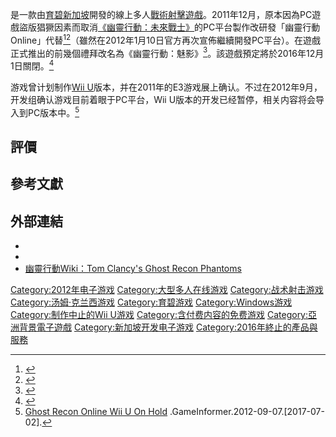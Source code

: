 {{noteTA
|G1=Games
}}
{{Infobox VG
| title = 幽靈行動：魅影
| image = Ghost-recon-phantom-featured.jpg
| caption =
| english = Tom Clancy's Ghost Recon Phantoms
| genre = [[第三人稱射擊遊戲|第三人稱]][[戰術射擊遊戲|戰術射擊遊戲]]
| platforms = {{spml| [[Microsoft_Windows|Microsoft Windows]] | [[Wii_U|Wii U]] }}
| developer = [[育碧软件|育碧新加坡]]
| publisher = [[育碧軟件|育碧軟件]]
| series = [[幽靈行動系列|幽靈行動系列]]
| engine = [[YETI引擎|YETI引擎]]
| modes = [[多人電子遊戲|多人電子遊戲]]
| released = '''Microsoft Windows'''<br />{{vgrelease|WW|2012年8月15日（[[軟件版本週期#Beta|Beta]]）|WW|2014年4月10日}}
| director =
| producer =
| designer =
| writer =
| programmer =
| composer =
| artist =
}}
{{Vgname|幽靈行動：魅影|en=Tom Clancy's Ghost Recon Phantoms|cn=幽靈行動：魅影|tw=火線獵殺：魅影|hk=cn}}是一款由[[育碧软件|育碧新加坡]]開發的線上多人[[戰術射擊遊戲|戰術射擊遊戲]]。2011年12月，原本因為PC遊戲盜版猖獗因素而取消[[幽靈行動：未來戰士|《幽靈行動：未來戰士》]]的PC平台製作改研發「幽靈行動Online」代替<ref>{{en}}{{cite web| url=http://www.joystiq.com/2011/11/25/ghost-recon-future-soldier-on-pc-replaced-by-ghost-recon-online/| title=Ghost Recon: Future Soldier on PC replaced by Ghost Recon Online| publisher=Joystiq| date=November 25, 2011| accessdate=December 13, 2011| archive-url=https://web.archive.org/web/20150201011750/http://www.joystiq.com/2011/11/25/ghost-recon-future-soldier-on-pc-replaced-by-ghost-recon-online/| archive-date=2015-02-01| dead-url=yes}}</ref><ref>{{en}}{{cite web| url=http://www.eurogamer.net/articles/2011-11-24-no-ghost-recon-future-soldier-on-pc| title=No Ghost Recon: Future Soldier on PC| publisher=Eurogamer| date=November 24, 2011| accessdate=January 7, 2012| archive-date=2015-07-21| archive-url=https://web.archive.org/web/20150721074351/http://www.eurogamer.net/articles/2011-11-24-no-ghost-recon-future-soldier-on-pc| dead-url=no}}</ref>（雖然在2012年1月10日官方再次宣佈繼續開發PC平台）。在遊戲正式推出的前幾個禮拜改名為《幽靈行動：魅影》<ref>{{zh-tw}}{{cite web |url=http://gnn.gamer.com.tw/2/94452.html |title=《火線獵殺 Online》更名《火線獵殺：魅影》 4 月 10 日歐美上市 |publisher=巴哈姆特電玩資訊站 |date=2014-03-18 |accessdate=2015-07-17 |archive-date=2015-07-22 |archive-url=https://web.archive.org/web/20150722004726/http://gnn.gamer.com.tw/2/94452.html |dead-url=no }}</ref>。該遊戲預定將於2016年12月1日關閉。<ref>{{zh-tw}}{{cite web |url=http://gnn.gamer.com.tw/8/136648.html |title=免費制線上遊戲《火線獵殺：魅影》《城堡搶翻天》今年內陸續關閉遊戲伺服器 |publisher=巴哈姆特電玩資訊站 |date=2016-08-29 |accessdate=2016-10-23 |archive-date=2016-10-24 |archive-url=https://web.archive.org/web/20161024022353/http://gnn.gamer.com.tw/8/136648.html |dead-url=no }}</ref>

游戏曾计划制作[[Wii_U|Wii U]]版本，并在2011年的E3游戏展上确认。不过在2012年9月，开发组确认游戏目前着眼于PC平台，Wii U版本的开发已经暂停，相关内容将会导入到PC版本中。<ref>[http://www.gameinformer.com/b/news/archive/2012/09/07/ghost-recon-online-wii-u-on-hold.aspx Ghost Recon Online Wii U On Hold] {{Wayback|url=http://www.gameinformer.com/b/news/archive/2012/09/07/ghost-recon-online-wii-u-on-hold.aspx |date=20170202090646 }}.GameInformer.2012-09-07.[2017-07-02].</ref>
== 評價 ==
{{Video game reviews
| width = 25em
| align = left
| IGN = 7.5/10<ref name="IGNPC">{{en}}{{cite web|url=http://www.ign.com/games/tom-clancys-ghost-recon-online/pc-109114|title=Ghost Recon Phantoms IGN PC Review|publisher=[[IGN|IGN]]|date=2012-08-29|accessdate=2015-07-13|archive-date=2015-07-22|archive-url=https://web.archive.org/web/20150722062857/http://www.ign.com/games/tom-clancys-ghost-recon-online/pc-109114|dead-url=no}}</ref>
| MC = 70/100<ref name="MCPC">{{en}}{{cite web|url=http://www.metacritic.com/game/pc/tom-clancys-ghost-recon-phantoms|title=Ghost Recon Phantoms Metacritic PC Review|publisher=[[Metacritic|Metacritic]]|date=2012-08-15|accessdate=2015-07-13|archive-date=2015-08-22|archive-url=https://web.archive.org/web/20150822113405/http://www.metacritic.com/game/pc/tom-clancys-ghost-recon-phantoms|dead-url=no}}</ref>
}}
{{clear}}

== 參考文獻 ==
{{reflist|30em}}

== 外部連結 ==
* {{Official website|http://www.ghostreconphantoms.com}}
* {{巴哈姆特|47490|幽靈行動：魅影}}
* [http://ghostrecon.wikia.com/wiki/Tom_Clancy%27s_Ghost_Recon_Phantoms 幽靈行動Wiki：Tom Clancy's Ghost Recon Phantoms] {{Wayback|url=http://ghostrecon.wikia.com/wiki/Tom_Clancy%27s_Ghost_Recon_Phantoms |date=20150714044624 }}

{{湯姆·克蘭西遊戲}}

{{DEFAULTSORT:Ghost Recon, Phantoms}}
[[Category:2012年电子游戏|Category:2012年电子游戏]]
[[Category:大型多人在线游戏|Category:大型多人在线游戏]]
[[Category:战术射击游戏|Category:战术射击游戏]]
[[Category:汤姆·克兰西游戏|Category:汤姆·克兰西游戏]]
[[Category:育碧游戏|Category:育碧游戏]]
[[Category:Windows游戏|Category:Windows游戏]]
[[Category:制作中止的Wii_U游戏|Category:制作中止的Wii U游戏]]
[[Category:含付费内容的免费游戏|Category:含付费内容的免费游戏]]
[[Category:亞洲背景電子遊戲|Category:亞洲背景電子遊戲]]
[[Category:新加坡开发电子游戏|Category:新加坡开发电子游戏]]
[[Category:2016年終止的產品與服務|Category:2016年終止的產品與服務]]